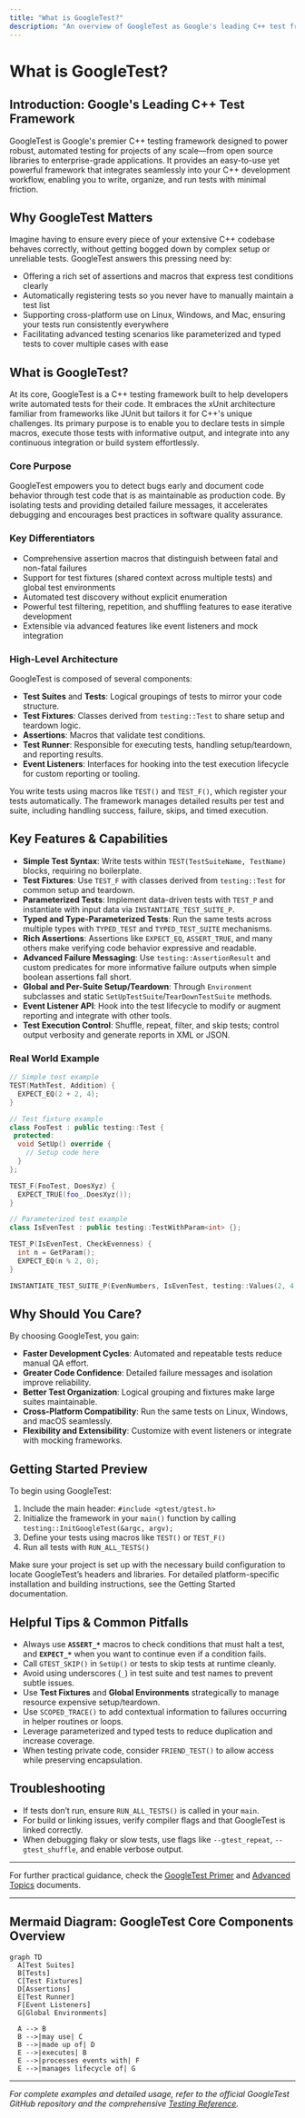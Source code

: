 ```yaml
---
title: "What is GoogleTest?"
description: "An overview of GoogleTest as Google's leading C++ test framework. Learn how it powers robust, automated testing with minimal friction for any C++ project, whether open source or enterprise-grade."
---
```


# What is GoogleTest?

## Introduction: Google's Leading C++ Test Framework

GoogleTest is Google's premier C++ testing framework designed to power robust, automated testing for projects of any scale—from open source libraries to enterprise-grade applications. It provides an easy-to-use yet powerful framework that integrates seamlessly into your C++ development workflow, enabling you to write, organize, and run tests with minimal friction.

## Why GoogleTest Matters

Imagine having to ensure every piece of your extensive C++ codebase behaves correctly, without getting bogged down by complex setup or unreliable tests. GoogleTest answers this pressing need by:

- Offering a rich set of assertions and macros that express test conditions clearly
- Automatically registering tests so you never have to manually maintain a test list
- Supporting cross-platform use on Linux, Windows, and Mac, ensuring your tests run consistently everywhere
- Facilitating advanced testing scenarios like parameterized and typed tests to cover multiple cases with ease

## What is GoogleTest?

At its core, GoogleTest is a C++ testing framework built to help developers write automated tests for their code. It embraces the xUnit architecture familiar from frameworks like JUnit but tailors it for C++'s unique challenges. Its primary purpose is to enable you to declare tests in simple macros, execute those tests with informative output, and integrate into any continuous integration or build system effortlessly.

### Core Purpose

GoogleTest empowers you to detect bugs early and document code behavior through test code that is as maintainable as production code. By isolating tests and providing detailed failure messages, it accelerates debugging and encourages best practices in software quality assurance.

### Key Differentiators

- Comprehensive assertion macros that distinguish between fatal and non-fatal failures
- Support for test fixtures (shared context across multiple tests) and global test environments
- Automated test discovery without explicit enumeration
- Powerful test filtering, repetition, and shuffling features to ease iterative development
- Extensible via advanced features like event listeners and mock integration

### High-Level Architecture

GoogleTest is composed of several components:

- **Test Suites** and **Tests**: Logical groupings of tests to mirror your code structure.
- **Test Fixtures**: Classes derived from `testing::Test` to share setup and teardown logic.
- **Assertions**: Macros that validate test conditions.
- **Test Runner**: Responsible for executing tests, handling setup/teardown, and reporting results.
- **Event Listeners**: Interfaces for hooking into the test execution lifecycle for custom reporting or tooling.

You write tests using macros like `TEST()` and `TEST_F()`, which register your tests automatically. The framework manages detailed results per test and suite, including handling success, failure, skips, and timed execution.

## Key Features & Capabilities

- **Simple Test Syntax**: Write tests within `TEST(TestSuiteName, TestName)` blocks, requiring no boilerplate.
- **Test Fixtures**: Use `TEST_F` with classes derived from `testing::Test` for common setup and teardown.
- **Parameterized Tests**: Implement data-driven tests with `TEST_P` and instantiate with input data via `INSTANTIATE_TEST_SUITE_P`.
- **Typed and Type-Parameterized Tests**: Run the same tests across multiple types with `TYPED_TEST` and `TYPED_TEST_SUITE` mechanisms.
- **Rich Assertions**: Assertions like `EXPECT_EQ`, `ASSERT_TRUE`, and many others make verifying code behavior expressive and readable.
- **Advanced Failure Messaging**: Use `testing::AssertionResult` and custom predicates for more informative failure outputs when simple boolean assertions fall short.
- **Global and Per-Suite Setup/Teardown**: Through `Environment` subclasses and static `SetUpTestSuite`/`TearDownTestSuite` methods.
- **Event Listener API**: Hook into the test lifecycle to modify or augment reporting and integrate with other tools.
- **Test Execution Control**: Shuffle, repeat, filter, and skip tests; control output verbosity and generate reports in XML or JSON.

### Real World Example

```cpp
// Simple test example
TEST(MathTest, Addition) {
  EXPECT_EQ(2 + 2, 4);
}

// Test fixture example
class FooTest : public testing::Test {
 protected:
  void SetUp() override {
    // Setup code here
  }
};

TEST_F(FooTest, DoesXyz) {
  EXPECT_TRUE(foo_.DoesXyz());
}

// Parameterized test example
class IsEvenTest : public testing::TestWithParam<int> {};

TEST_P(IsEvenTest, CheckEvenness) {
  int n = GetParam();
  EXPECT_EQ(n % 2, 0);
}

INSTANTIATE_TEST_SUITE_P(EvenNumbers, IsEvenTest, testing::Values(2, 4, 6, 8));
```

## Why Should You Care?

By choosing GoogleTest, you gain:

- **Faster Development Cycles**: Automated and repeatable tests reduce manual QA effort.
- **Greater Code Confidence**: Detailed failure messages and isolation improve reliability.
- **Better Test Organization**: Logical grouping and fixtures make large suites maintainable.
- **Cross-Platform Compatibility**: Run the same tests on Linux, Windows, and macOS seamlessly.
- **Flexibility and Extensibility**: Customize with event listeners or integrate with mocking frameworks.

## Getting Started Preview

To begin using GoogleTest:

1. Include the main header: `#include <gtest/gtest.h>`
2. Initialize the framework in your `main()` function by calling `testing::InitGoogleTest(&argc, argv);`
3. Define your tests using macros like `TEST()` or `TEST_F()`
4. Run all tests with `RUN_ALL_TESTS()`

Make sure your project is set up with the necessary build configuration to locate GoogleTest’s headers and libraries. For detailed platform-specific installation and building instructions, see the Getting Started documentation.

## Helpful Tips & Common Pitfalls

- Always use **`ASSERT_*`** macros to check conditions that must halt a test, and **`EXPECT_*`** when you want to continue even if a condition fails.
- Call `GTEST_SKIP()` in `SetUp()` or tests to skip tests at runtime cleanly.
- Avoid using underscores (`_`) in test suite and test names to prevent subtle issues.
- Use **Test Fixtures** and **Global Environments** strategically to manage resource expensive setup/teardown.
- Use `SCOPED_TRACE()` to add contextual information to failures occurring in helper routines or loops.
- Leverage parameterized and typed tests to reduce duplication and increase coverage.
- When testing private code, consider `FRIEND_TEST()` to allow access while preserving encapsulation.

## Troubleshooting

- If tests don’t run, ensure `RUN_ALL_TESTS()` is called in your `main`.
- For build or linking issues, verify compiler flags and that GoogleTest is linked correctly.
- When debugging flaky or slow tests, use flags like `--gtest_repeat`, `--gtest_shuffle`, and enable verbose output.

---

For further practical guidance, check the [GoogleTest Primer](../primer.md) and [Advanced Topics](../advanced.md) documents.

---

## Mermaid Diagram: GoogleTest Core Components Overview

```mermaid
graph TD
  A[Test Suites]
  B[Tests]
  C[Test Fixtures]
  D[Assertions]
  E[Test Runner]
  F[Event Listeners]
  G[Global Environments]

  A --> B
  B -->|may use| C
  B -->|made up of| D
  E -->|executes| B
  E -->|processes events with| F
  E -->|manages lifecycle of| G
```

---

_For complete examples and detailed usage, refer to the official GoogleTest GitHub repository and the comprehensive [Testing Reference](../reference/testing.md)._
